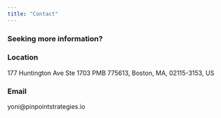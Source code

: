 ```yaml
---
title: "Contact"
---
```


### Seeking more information?

### Location

177 Huntington Ave Ste 1703 PMB 775613, Boston, MA, 02115-3153, US

### Email

yoni\@pinpointstrategies.io
